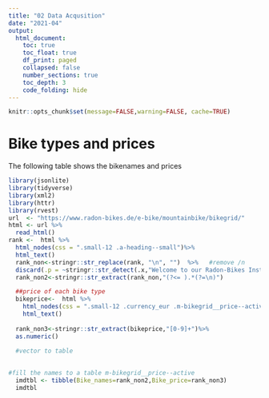 ```yaml
---
title: "02 Data Acqusition"
date: "2021-04"
output:
  html_document:
    toc: true
    toc_float: true
    df_print: paged
    collapsed: false
    number_sections: true
    toc_depth: 3
    code_folding: hide
---
```


```r
knitr::opts_chunk$set(message=FALSE,warning=FALSE, cache=TRUE)
```


# Bike types and prices



The following table shows the bikenames and prices 

```r
library(jsonlite)
library(tidyverse)
library(xml2)
library(httr)
library(rvest)  
url  <- "https://www.radon-bikes.de/e-bike/mountainbike/bikegrid/"
html <- url %>% 
  read_html()
rank <-  html %>% 
  html_nodes(css = ".small-12 .a-heading--small")%>% 
  html_text()
  rank_non<-stringr::str_replace(rank, "\n", "")  %>%   #remove /n
  discard(.p = ~stringr::str_detect(.x,"Welcome to our Radon-Bikes Instagram!|#radonbikes #bisbaldimwald"))
  rank_non2<-stringr::str_extract(rank_non,"(?<= ).*(?=\n)")

  ##price of each bike type 
  bikeprice<-  html %>% 
    html_nodes(css = ".small-12 .currency_eur .m-bikegrid__price--active") %>% 
    html_text()
  
  rank_non3<-stringr::str_extract(bikeprice,"[0-9]+")%>%
  as.numeric()
  
  #vector to table 
  

#fill the names to a table m-bikegrid__price--active
  imdtbl <- tibble(Bike_names=rank_non2,Bike_price=rank_non3)
  imdtbl
```